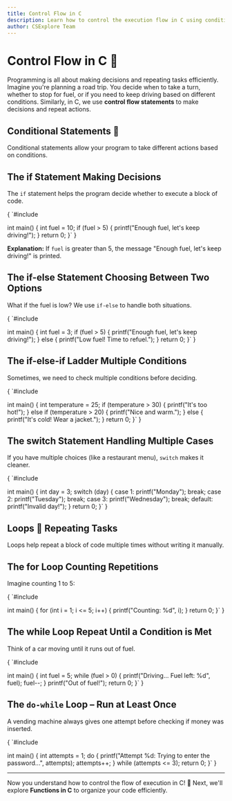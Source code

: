 ```yaml
---
title: Control Flow in C
description: Learn how to control the execution flow in C using conditional statements and loops.
author: CSExplore Team
---
```


# Control Flow in C 🚦

Programming is all about making decisions and repeating tasks efficiently. Imagine you're planning a road trip. You decide when to take a turn, whether to stop for fuel, or if you need to keep driving based on different conditions. Similarly, in C, we use **control flow statements** to make decisions and repeat actions.

## Conditional Statements 🌟
Conditional statements allow your program to take different actions based on conditions.

## The if Statement Making Decisions
The `if` statement helps the program decide whether to execute a block of code.

<CodeBlock language="c">
{
`#include <stdio.h>

int main() {
    int fuel = 10;
    if (fuel > 5) {
        printf("Enough fuel, let's keep driving!");
    }
    return 0;
}`
}
</CodeBlock>

**Explanation:** If `fuel` is greater than 5, the message "Enough fuel, let's keep driving!" is printed.

## The if-else Statement Choosing Between Two Options
What if the fuel is low? We use `if-else` to handle both situations.

<CodeBlock language="c">
{
`#include <stdio.h>

int main() {
    int fuel = 3;
    if (fuel > 5) {
        printf("Enough fuel, let's keep driving!");
    } else {
        printf("Low fuel! Time to refuel.");
    }
    return 0;
}`
}
</CodeBlock>

## The if-else-if Ladder Multiple Conditions
Sometimes, we need to check multiple conditions before deciding.

<CodeBlock language="c">
{
`#include <stdio.h>

int main() {
    int temperature = 25;
    if (temperature > 30) {
        printf("It's too hot!");
    } else if (temperature > 20) {
        printf("Nice and warm.");
    } else {
        printf("It's cold! Wear a jacket.");
    }
    return 0;
}`
}
</CodeBlock>

## The switch Statement Handling Multiple Cases
If you have multiple choices (like a restaurant menu), `switch` makes it cleaner.

<CodeBlock language="c">
{
`#include <stdio.h>

int main() {
    int day = 3;
    switch (day) {
        case 1: printf("Monday"); break;
        case 2: printf("Tuesday"); break;
        case 3: printf("Wednesday"); break;
        default: printf("Invalid day!");
    }
    return 0;
}`
}
</CodeBlock>

## Loops 🔁 Repeating Tasks
Loops help repeat a block of code multiple times without writing it manually.

## The for Loop Counting Repetitions
Imagine counting 1 to 5:

<CodeBlock language="c">
{
`#include <stdio.h>

int main() {
    for (int i = 1; i <= 5; i++) {
        printf("Counting: %d", i);
    }
    return 0;
}`
}
</CodeBlock>

## The while Loop Repeat Until a Condition is Met
Think of a car moving until it runs out of fuel.

<CodeBlock language="c">
{
`#include <stdio.h>

int main() {
    int fuel = 5;
    while (fuel > 0) {
        printf("Driving... Fuel left: %d", fuel);
        fuel--;
    }
    printf("Out of fuel!");
    return 0;
}`
}
</CodeBlock>

## The `do-while` Loop – Run at Least Once
A vending machine always gives one attempt before checking if money was inserted.

<CodeBlock language="c">
{
`#include <stdio.h>

int main() {
    int attempts = 1;
    do {
        printf("Attempt %d: Trying to enter the password...", attempts);
        attempts++;
    } while (attempts <= 3);
    return 0;
}`
}
</CodeBlock>

---

Now you understand how to control the flow of execution in C! 🚀 Next, we'll explore **Functions in C** to organize your code efficiently.